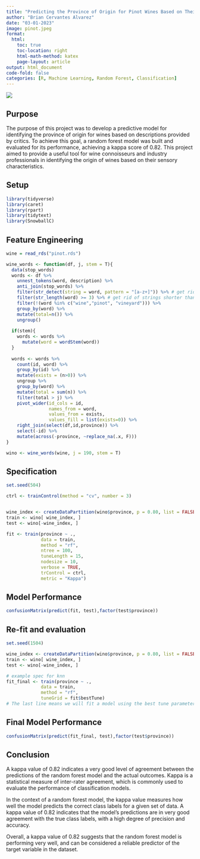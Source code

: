 ```yaml
---
title: "Predicting the Province of Origin for Pinot Wines Based on Their Individual Descriptions"
author: "Brian Cervantes Alvarez"
date: "03-01-2023"
image: pinot.jpeg
format:
  html:
    toc: true
    toc-location: right
    html-math-method: katex
    page-layout: article
output: html_document
code-fold: false
categories: [R, Machine Learning, Random Forest, Classification]
---
```


![](pinot.jpeg)

## Purpose

The purpose of this project was to develop a predictive model for identifying the province of origin for wines based on descriptions provided by critics. To achieve this goal, a random forest model was built and evaluated for its performance, achieving a kappa score of 0.82. This project aimed to provide a useful tool for wine connoisseurs and industry professionals in identifying the origin of wines based on their sensory characteristics.

## Setup

```r
library(tidyverse)
library(caret)
library(rpart)
library(tidytext)
library(SnowballC)
```

## Feature Engineering

```r

wine = read_rds("pinot.rds") 

wine_words <- function(df, j, stem = T){ 
  data(stop_words)
  words <- df %>%
    unnest_tokens(word, description) %>%
    anti_join(stop_words) %>%
    filter(str_detect(string = word, pattern = "[a-z+]")) %>% # get rid weird non alphas 
    filter(str_length(word) >= 3) %>% # get rid of strings shorter than 3 characters 
    filter(!(word %in% c("wine","pinot", "vineyard"))) %>%
    group_by(word) %>%
    mutate(total=n()) %>%
    ungroup()
  
  if(stem){
    words <- words %>% 
      mutate(word = wordStem(word))
  }
  
  words <- words %>% 
    count(id, word) %>% 
    group_by(id) %>% 
    mutate(exists = (n>0)) %>% 
    ungroup %>% 
    group_by(word) %>% 
    mutate(total = sum(n)) %>% 
    filter(total > j) %>% 
    pivot_wider(id_cols = id,
                names_from = word,
                values_from = exists,
                values_fill = list(exists=0)) %>% 
    right_join(select(df,id,province)) %>% 
    select(-id) %>% 
    mutate(across(-province, ~replace_na(.x, F)))
}

wino <- wine_words(wine, j = 190, stem = T)

```

## Specification

```r
set.seed(504) 

ctrl <- trainControl(method = "cv", number = 3)


wine_index <- createDataPartition(wino$province, p = 0.80, list = FALSE)
train <- wino[ wine_index, ]
test <- wino[-wine_index, ]

fit <- train(province ~ .,
             data = train, 
             method = "rf",
             ntree = 100,
             tuneLength = 15,
             nodesize = 10,
             verbose = TRUE,
             trControl = ctrl,
             metric = "Kappa")
```

## Model Performance

```r
confusionMatrix(predict(fit, test),factor(test$province))
```

## Re-fit and evaluation

```r
set.seed(1504)

wine_index <- createDataPartition(wino$province, p = 0.80, list = FALSE)
train <- wino[ wine_index, ]
test <- wino[-wine_index, ]

# example spec for knn
fit_final <- train(province ~ .,
             data = train, 
             method = "rf",
             tuneGrid = fit$bestTune) 
# The last line means we will fit a model using the best tune parameters your CV found above.
```

## Final Model Performance

```r
confusionMatrix(predict(fit_final, test),factor(test$province))
```

## Conclusion

A kappa value of 0.82 indicates a very good level of agreement between the predictions of the random forest model and the actual outcomes. Kappa is a statistical measure of inter-rater agreement, which is commonly used to evaluate the performance of classification models.

In the context of a random forest model, the kappa value measures how well the model predicts the correct class labels for a given set of data. A kappa value of 0.82 indicates that the model's predictions are in very good agreement with the true class labels, with a high degree of precision and accuracy.

Overall, a kappa value of 0.82 suggests that the random forest model is performing very well, and can be considered a reliable predictor of the target variable in the dataset.
